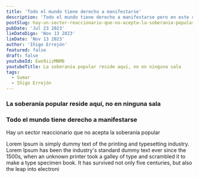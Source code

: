 ```yaml
---
title: 'Todo el mundo tiene derecho a manifestarse'
description: 'Todo el mundo tiene derecho a manifestarse pero en este caso lo que está sucediendo es que hay un sector reaccionario que no acepta la soberanía popular, pero se van a tener que acostumbrar a ella'
postSlug: hay-un-sector-reaccionario-que-no-acepta-la-soberania-popular
pubDate: 'Jul 23 2023'
lieDateDigo: 'Nov 13 2023'
lieDate: 'Nov 13 2023'
author: 'Iñigo Errejón'
featured: false
draft: false
youtubeId: Ewo9iizMNM8
youtubeTitle: La soberanía popular reside aquí, no en ninguna sala
tags:
  - Sumar
  - Iñigo Errejón
---
```



<VideoBlocks>
	<div slot="before">
		<YouTube id="Ewo9iizMNM8" title="La soberanía popular reside aquí, no en ninguna sala" />
		<h3>La soberanía popular reside aquí, no en ninguna sala</h3>
	</div>
	<div slot="after">
		<YouTube id="Da98Hds_dVc" title="Todo el mundo tiene derecho a manifestarse" />
		<h3>Todo el mundo tiene derecho a manifestarse</h3>
    <p>Hay un sector reaccionario que no acepta la soberanía popular</p>
	</div>
</VideoBlocks>

<Timeline>
  <TimelineItem title="El ministro I" date="8 noviembre 2023">
    <p>
      Lorem Ipsum is simply dummy text of the printing and typesetting
      industry. Lorem Ipsum has been the industry's standard dummy text
      ever since the 1500s, when an unknown printer took a galley of type
      and scrambled it to make a type specimen book. It has survived not
      only five centuries, but also the leap into electroni
    </p>
  </TimelineItem>
</Timeline>

